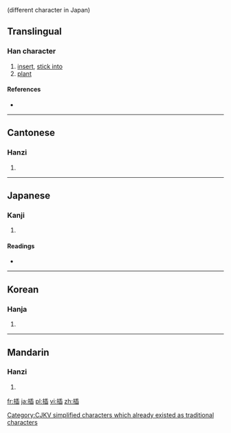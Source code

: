 {{also|挿|扱}} (different character in Japan)
==Translingual==

===Han character===
{{Han char|rn=64|rad=手|as=09|sn=12|four=5207<sub>7</sub>|canj=手竹十X (QHJX)}}

# [[insert]], [[stick into]]
# [[plant]]

====References====
* {{Han ref|kx=0441.240|dkj=12346|dj=0792.190|hdz=31918.050|uh=63D2|ud=25554|bh=B4A1|bd=46241}}

----

==Cantonese==

===Hanzi===
{{yue-hanzi|jyut=|y=chaap3}}

# {{defn|Cantonese|sort=手09}}

----

==Japanese==

===Kanji===
{{ja-kanji|grade=|rs=手09}}

# {{defn|Japanese|sort=手09}}

====Readings====
* {{ja-readings|on=[[そう]] (sō)|kun=[[さす]] (sasu), [[にない]] (ninai), [[とる]] (toru)}}

----

==Korean==

===Hanja===
{{ko-hanja|hangeul=[[삽]]|eumhun=|rv=sap|mr=sap|y=sap}}

# {{defn|Korean|sort=手09}}

[[Category:CJKV simplified characters which already existed as traditional characters]]

----

==Mandarin==

===Hanzi===
{{cmn-hanzi|pin=[[chā]] ([[cha1]])|wg=ch'a<sup>1</sup>}}

# {{defn|Mandarin|sort=手09}}

[[fr:插]]
[[ja:插]]
[[pl:插]]
[[vi:插]]
[[zh:插]]